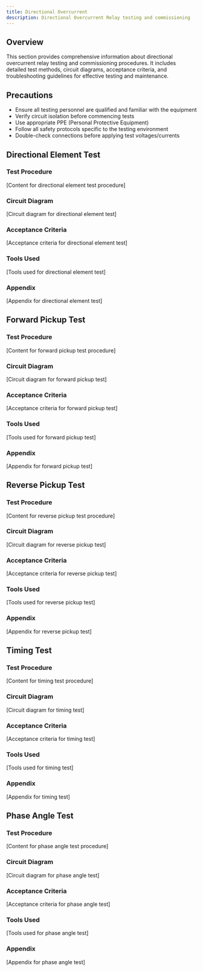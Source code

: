 ```yaml
---
title: Directional Overcurrent
description: Directional Overcurrent Relay testing and commissioning
---
```


## Overview
This section provides comprehensive information about directional overcurrent relay testing and commissioning procedures. It includes detailed test methods, circuit diagrams, acceptance criteria, and troubleshooting guidelines for effective testing and maintenance.

## Precautions
- Ensure all testing personnel are qualified and familiar with the equipment
- Verify circuit isolation before commencing tests
- Use appropriate PPE (Personal Protective Equipment)
- Follow all safety protocols specific to the testing environment
- Double-check connections before applying test voltages/currents

## Directional Element Test

### Test Procedure
[Content for directional element test procedure]

### Circuit Diagram
[Circuit diagram for directional element test]

### Acceptance Criteria
[Acceptance criteria for directional element test]

### Tools Used
[Tools used for directional element test]

### Appendix
[Appendix for directional element test]

## Forward Pickup Test

### Test Procedure
[Content for forward pickup test procedure]

### Circuit Diagram
[Circuit diagram for forward pickup test]

### Acceptance Criteria
[Acceptance criteria for forward pickup test]

### Tools Used
[Tools used for forward pickup test]

### Appendix
[Appendix for forward pickup test]

## Reverse Pickup Test

### Test Procedure
[Content for reverse pickup test procedure]

### Circuit Diagram
[Circuit diagram for reverse pickup test]

### Acceptance Criteria
[Acceptance criteria for reverse pickup test]

### Tools Used
[Tools used for reverse pickup test]

### Appendix
[Appendix for reverse pickup test]

## Timing Test

### Test Procedure
[Content for timing test procedure]

### Circuit Diagram
[Circuit diagram for timing test]

### Acceptance Criteria
[Acceptance criteria for timing test]

### Tools Used
[Tools used for timing test]

### Appendix
[Appendix for timing test]

## Phase Angle Test

### Test Procedure
[Content for phase angle test procedure]

### Circuit Diagram
[Circuit diagram for phase angle test]

### Acceptance Criteria
[Acceptance criteria for phase angle test]

### Tools Used
[Tools used for phase angle test]

### Appendix
[Appendix for phase angle test]

